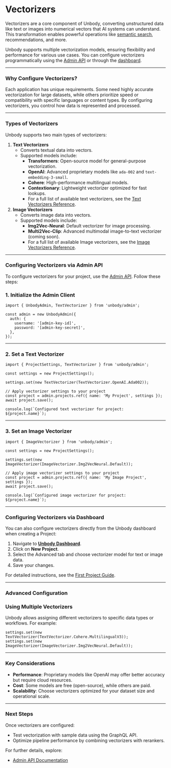 # Vectorizers

Vectorizers are a core component of Unbody, converting unstructured data like text or images into numerical vectors that AI systems can understand. This transformation enables powerful operations like [semantic search](/content-api/search/semantic-search), recommendations, and more.

Unbody supports multiple vectorization models, ensuring flexibility and performance for various use cases. You can configure vectorizers programmatically using the [Admin API](/admin-api) or through the [dashboard](https://app.unbody.io/projects/).

---

### Why Configure Vectorizers?

Each application has unique requirements. Some need highly accurate vectorization for large datasets, while others prioritize speed or compatibility with specific languages or content types. By configuring vectorizers, you control how data is represented and processed.

---

### Types of Vectorizers

Unbody supports two main types of vectorizers:

1. **Text Vectorizers**
    - Converts textual data into vectors.
    - Supported models include:
        - **Transformers**: Open-source model for general-purpose vectorization.
        - **OpenAI**: Advanced proprietary models like `ada-002` and `text-embedding-3-small`.
        - **Cohere**: High-performance multilingual models.
        - **Contextionary**: Lightweight vectorizer optimized for fast lookups.
        - For a full list of available text vectorizers, see the [Text Vectorizers Reference](/admin-api#textvectorizer-configuration).
2. **Image Vectorizers**
    - Converts image data into vectors.
    - Supported models include:
        - **Img2Vec-Neural**: Default vectorizer for image processing.
        - **Multi2Vec-Clip**: Advanced multimodal image-to-text vectorizer (coming soon).
        - For a full list of available Image vectorizers, see the [Image Vectorizers Reference](/admin-api#imagevectorizer-configuration).

---

### Configuring Vectorizers via Admin API

To configure vectorizers for your project, use the [Admin API](/admin-api). Follow these steps:

### **1. Initialize the Admin Client**

```tsx copy
import { UnbodyAdmin, TextVectorizer } from 'unbody/admin';

const admin = new UnbodyAdmin({
  auth: {
    username: '[admin-key-id]',
    password: '[admin-key-secret]',
  },
});

```

---

### **2. Set a Text Vectorizer**

```tsx copy
import { ProjectSettings, TextVectorizer } from 'unbody/admin';

const settings = new ProjectSettings();

settings.set(new TextVectorizer(TextVectorizer.OpenAI.Ada002));

// Apply vectorizer settings to your project
const project = admin.projects.ref({ name: 'My Project', settings });
await project.save();

console.log(`Configured text vectorizer for project: ${project.name}`);

```

---

### **3. Set an Image Vectorizer**

```tsx copy
import { ImageVectorizer } from 'unbody/admin';

const settings = new ProjectSettings();

settings.set(new ImageVectorizer(ImageVectorizer.Img2VecNeural.Default));

// Apply image vectorizer settings to your project
const project = admin.projects.ref({ name: 'My Image Project', settings });
await project.save();

console.log(`Configured image vectorizer for project: ${project.name}`);

```

---

### Configuring Vectorizers via Dashboard

You can also configure vectorizers directly from the Unbody dashboard when creating a Project:

1. Navigate to [**Unbody Dashboard**](https://app.unbody.io/).
2. Click on **New Project**.
3. Select the Advanced tab and choose vectorizer model for text or image data.
4. Save your changes.

For detailed instructions, see the [First Project Guide](/first-project).

---

### Advanced Configuration

### Using Multiple Vectorizers

Unbody allows assigning different vectorizers to specific data types or workflows. For example:

```tsx copy
settings.set(new TextVectorizer(TextVectorizer.Cohere.MultilingualV3));
settings.set(new ImageVectorizer(ImageVectorizer.Img2VecNeural.Default));

```

---

### Key Considerations

- **Performance**: Proprietary models like OpenAI may offer better accuracy but require cloud resources.
- **Cost**: Some models are free (open-source), while others are paid.
- **Scalability**: Choose vectorizers optimized for your dataset size and operational scale.

---

### Next Steps

Once vectorizers are configured:

- Test vectorization with sample data using the GraphQL API.
- Optimize pipeline performance by combining vectorizers with rerankers.

For further details, explore:

- [Admin API Documentation](/admin-api)
